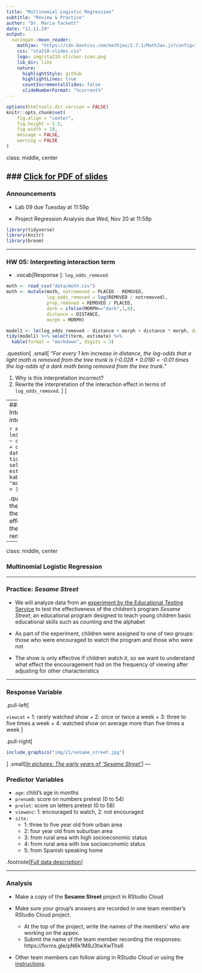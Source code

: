 ```yaml
---
title: "Multinomial Logistic Regression"
subtitle: "Review & Practice"
author: "Dr. Maria Tackett"
date: "11.11.19"
output:
  xaringan::moon_reader:
    mathjax: "https://cdn.bootcss.com/mathjax/2.7.1/MathJax.js?config=TeX-MML-AM_HTMLorMML"
    css: "sta210-slides.css"
    logo: img/sta210-sticker-icon.png
    lib_dir: libs
    nature:
      highlightStyle: github
      highlightLines: true
      countIncrementalSlides: false
      slideNumberFormat: "%current%"
---
```


```r
options(htmltools.dir.version = FALSE)
knitr::opts_chunk$set(
	fig.align = "center",
	fig.height = 5.5,
	fig.width = 10,
	message = FALSE,
	warning = FALSE
)
```

class: middle, center

### [Click for PDF of slides](21-multinomial-logistic-pt3.pdf)
---

### Announcements

- Lab 09 due Tuesday at 11:59p

- Project Regression Analysis due Wed, Nov 20 at 11:59p

```r
library(tidyverse)
library(knitr)
library(broom)
```

---

### HW 05: Interpreting interaction term 

- .vocab[Response ]: `log_odds_removed`

```r
moth <- read_csv("data/moth.csv")
moth <- mutate(moth, notremoved = PLACED - REMOVED, 
               log_odds_removed = log(REMOVED / notremoved),
               prop_removed = REMOVED / PLACED, 
               dark = ifelse(MORPH=="dark",1,0), 
               distance = DISTANCE, 
               morph = MORPH)
```

```r
model1 <- lm(log_odds_removed ~ distance + morph + distance * morph, data = moth)
tidy(model1) %>% select(term, estimate) %>%
  kable(format = "markdown", digits = 3)
```

.question[
.small[
*"For every 1 km increase in distance, the log-odds that a light moth is removed from the tree trunk is (-0.028 + 0.018) = -0.01 times the log-odds of a dark moth being removed from the tree trunk."*

1. Why is this interpretation incorrect?
2. Rewrite the interpretation of the interaction effect in terms of `log_odds_removed`. 
]
]

---
### HW 05: Interpreting interaction term 
 
```r
model1 <- lm(log_odds_removed ~ distance + morph + distance * morph, data = moth)
tidy(model1) %>% select(term, estimate) %>%
  kable(format = "markdown", digits = 3)
```

.question[
1. Write the interpretation of the interaction effect in terms of the **odds** a moth is removed.
]

---

class: middle, center

### Multinomial Logistic Regression

---

### Practice: *Sesame Street*

- We will analyze data from an [experiment by the Educational Testing Service](http://files.eric.ed.gov/fulltext/ED122799.pdf) to test the effectiveness of the children's program *Sesame Street*, an educational program designed to teach young children basic educational skills such as counting and the alphabet

- As part of the experiment, children were assigned to one of two groups: those who were encouraged to watch the program and those who were not

- The show is only effective if children watch it, so we want to understand what effect the encouragement had on the frequency of viewing after adjusting for other characteristics


---

### Response Variable

.pull-left[ 

<font class="vocab">`viewcat`</font>
  + 1: rarely watched show
  + 2: once or twice a week
  + 3: three to five times a week
  + 4: watched show on average more than five times a week
]

.pull-right[
```r
include_graphics("img/21/sesame_street.jpg")
```
]
.small[[*In pictures: The early years of 'Sesame Street'*]( https://www.cnn.com/2019/11/10/entertainment/gallery/sesame-street-early-years/index.html)
]
---

### Predictor Variables

- <font class="vocab">`age`:</font> child's age in months
- <font class="vocab">`prenumb`: </font>score on numbers pretest (0 to 54)
- <font class="vocab">`prelet`: </font>score on letters pretest (0 to 58)
- <font class="vocab">`viewenc`:</font> 1: encouraged to watch, 2: not encouraged
- <font class="vocab">`site:`</font>
  + 1: three to five year old from urban area
  + 2: four year old from suburban area
  + 3: from rural area with high socioeconomic status
  + 4: from rural area with low socioeconomic status
  + 5: from Spanish speaking home

.footnote[[Full data description](http://www2.stat.duke.edu/~jerry/sta210/sesamelab.html)]

---

### Analysis 

- Make a copy of the **Sesame Street** project in RStudio Cloud

- Make sure your group's answers are recorded in one team member's RStudio Cloud project.
  - At the top of the project, write the names of the members' who are working on the appex. 
  - Submit the name of the team member recording the responses: https://forms.gle/pN6k1M8J3twXwThs6

- Other team members can follow along in RStudio Cloud or using the [instructions](https://www2.stat.duke.edu/courses/Fall19/sta210.001/appex/21-multinomial-logistic.html). 







